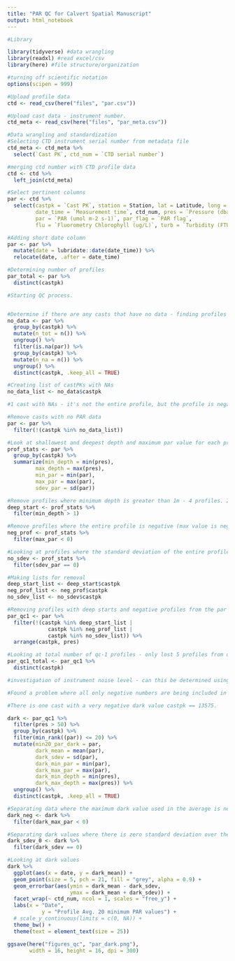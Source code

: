 ```yaml
---
title: "PAR QC for Calvert Spatial Manuscript"
output: html_notebook
---
```




```r
#Library

library(tidyverse) #data wrangling
library(readxl) #read excel/csv
library(here) #file structure/organization
```

```r
#turning off scientific notation 
options(scipen = 999)
```


```r
#Upload profile data
ctd <- read_csv(here("files", "par.csv"))

#Upload cast data - instrument number.
ctd_meta <- read_csv(here("files", "par_meta.csv"))
```

```r
#Data wrangling and standardization
#Selecting CTD instrument serial number from metadata file
ctd_meta <- ctd_meta %>% 
  select(`Cast PK`, ctd_num = `CTD serial number`)

#merging ctd number with CTD profile data
ctd <- ctd %>% 
  left_join(ctd_meta)

#Select pertinent columns
par <- ctd %>% 
  select(castpk = `Cast PK`, station = Station, lat = Latitude, long = Longitude,
         date_time = `Measurement time`, ctd_num, pres = `Pressure (dbar)`,
         par = `PAR (umol m-2 s-1)`, par_flag = `PAR flag`,
         flu = `Fluorometry Chlorophyll (ug/L)`, turb = `Turbidity (FTU)`)

#Adding short date column
par <- par %>% 
  mutate(date = lubridate::date(date_time)) %>% 
  relocate(date, .after = date_time)

#Determining number of profiles
par_total <- par %>% 
  distinct(castpk)

```

```r
#Starting QC process.


#Determine if there are any casts that have no data - finding profiles with NAs. To assess if they are just single depth NAs or full profile, the number of NAs for each castPK are compared to the number of records for the total profile. Eliminated the next two steps in this step - compare total number of depths to NA depths. Here, there is only 1 profile with NAs and it is not the entire profile.
no_data <- par %>% 
  group_by(castpk) %>% 
  mutate(n_tot = n()) %>% 
  ungroup() %>% 
  filter(is.na(par)) %>% 
  group_by(castpk) %>% 
  mutate(n_na = n()) %>% 
  ungroup() %>% 
  distinct(castpk, .keep_all = TRUE)

#Creating list of castPKs with NAs
no_data_list <- no_data$castpk

#1 cast with NAs - it's not the entire profile, but the profile is negative, so likely bad. Removing here.
```

```r
#Remove casts with no PAR data
par <- par %>% 
  filter(!(castpk %in% no_data_list))
```

```r
#Look at shallowest and deepest depth and maximum par value for each profile
prof_stats <- par %>% 
  group_by(castpk) %>% 
  summarize(min_depth = min(pres),
         max_depth = max(pres),
         min_par = min(par),
         max_par = max(par),
         sdev_par = sd(par))

#Remove profiles where minimum depth is greater than 1m - 4 profiles. 2 from 2m, 1 from 4m and 1 from 24m.
deep_start <- prof_stats %>% 
  filter(min_depth > 1)

#Remove profiles where the entire profile is negative (max value is negative) - 0 profiles.
neg_prof <- prof_stats %>% 
  filter(max_par < 0)

#Looking at profiles where the standard deviation of the entire profile is zero - 0 profiles
no_sdev <- prof_stats %>% 
  filter(sdev_par == 0)

#Making lists for removal
deep_start_list <- deep_start$castpk
neg_prof_list <- neg_prof$castpk
no_sdev_list <- no_sdev$castpk

#Removing profiles with deep starts and negative profiles from the par worksheet
par_qc1 <- par %>% 
  filter(!(castpk %in% deep_start_list | 
             castpk %in% neg_prof_list |
             castpk %in% no_sdev_list)) %>% 
  arrange(castpk, pres)

#Looking at total number of qc-1 profiles - only lost 5 profiles from original dataset here.
par_qc1_total <- par_qc1 %>% 
  distinct(castpk)

```

```r
#investigation of instrument noise level - can this be determined using the deep dark approach? Using data below 50m depth to a accommodate shallow casts.Found profiles where the standard deviation is zero from the 20 dark points. See below - looks fine.

#Found a problem where all only negative numbers are being included in the dark average resulting in a negative dark value - but they are just negative down-spikes and dark values are positive. This is an issue compared to profiles where all of the dark values are negative and this value needs to be added to the profile.

#There is one cast with a very negative dark value castpk == 13575.

dark <- par_qc1 %>%
  filter(pres > 50) %>% 
  group_by(castpk) %>%
  filter(min_rank((par)) <= 20) %>%
  mutate(min20_par_dark = par,
         dark_mean = mean(par),
         dark_sdev = sd(par),
         dark_min_par = min(par),
         dark_max_par = max(par),
         dark_min_depth = min(pres),
         dark_max_depth = max(pres)) %>%
  ungroup() %>% 
  distinct(castpk, .keep_all = TRUE)

#Separating data where the maximum dark value used in the average is negative. 27, some around 1-2, most near 0. All have negative max dark values within 20 point window.
dark_neg <- dark %>% 
  filter(dark_max_par < 0)

#Separating dark values where there is zero standard deviation over the 20 points - 0 profiles
dark_sdev_0 <- dark %>% 
  filter(dark_sdev == 0)

```

```r

#Looking at dark values
dark %>% 
  ggplot(aes(x = date, y = dark_mean)) +
  geom_point(size = 5, pch = 21, fill = "grey", alpha = 0.9) +
  geom_errorbar(aes(ymin = dark_mean - dark_sdev,
                    ymax = dark_mean + dark_sdev)) + 
  facet_wrap(~ ctd_num, ncol = 1, scales = "free_y") +
  labs(x = "Date",
           y = "Profile Avg. 20 minimum PAR values") +
  # scale_y_continuous(limits = c(0, NA)) +
  theme_bw() +
  theme(text = element_text(size = 25))

ggsave(here("figures_qc", "par_dark.png"), 
       width = 16, height = 16, dpi = 300)

```
